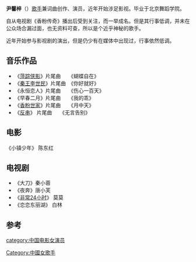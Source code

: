{{BLP unsourced|time=2020-04-10T00:38:53+00:00}}
{{notability unreferenced|time=2020-04-10}}
{{藝人
| 姓名 = 尹馨梓
| 類型 = 女歌手
| 圖片 = 
| 圖片尺寸 =
| 出生日期 = 8月26日
| 出生地點 = [[北京|北京]]
| 職業 = 歌手、演员
| 語言 = [[華語|華語]]、[[天津话|天津话]] 
| 教育程度 = [[北京舞蹈学院|北京舞蹈学院]]
| 音樂類型 = [[影视音乐|影视音乐]]
| 代表作 = 月中天
}}

'''尹馨梓'''（{{bd||8月26日|catIdx=Y尹}}）[[歌手|歌手]]兼词曲创作、演员，近年开始涉足影视。毕业于北京舞蹈学院。

自从电视剧《香粉传奇》播出后受到关注，而一举成名。但是其行事低调，并未在公众场合漏过面，也无资料可查，所以是个近乎神秘的歌手。

近年开始参与影视剧的演出，但是仍少有在媒体中出现过，行事依然低调。

==音乐作品==
*《[[萍踪侠影|萍踪侠影]]》片尾曲　　《蝴蝶自在》
*《[[秦王李世民|秦王李世民]]》片尾曲　《你好就好》
*《永恒恋人》片尾曲　　《伤心一百天》
*《早春二月》片尾曲　　《我的乖》　
*《[[香粉世家|香粉世家]]》片尾曲　　《月中天》
*《[[反串|反串]]》    片尾曲　　《无言告别》

==电影==
《小镇少年》 陈东红

==电视剧==
*《大刀》秦小蓉
*《夜奔》唐小芙
*《[[非常24小时|非常24小时]]》 莫莫
*《恋恋东丽湖》 白林

==参考==

{{DEFAULTSORT:yin xinzi}}
[[category:中国电影女演员|category:中国电影女演员]]
[[Category:中國女歌手|Category:中國女歌手]]